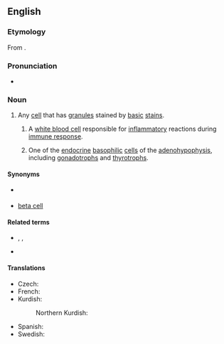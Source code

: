 ==English==
{{wikipedia}}

===Etymology===
From {{affix|en|baso-|-phil}}.

===Pronunciation===
* {{IPA|en|/ˈbeɪsəfɪl/}}

===Noun===
{{en-noun}}

# {{lb|en|cytology}} Any [[cell]] that has [[granule]]s stained by [[basic]] [[stain]]s.
## {{lb|en|cytology|immunology}} A [[white blood cell]] responsible for [[inflammatory]] reactions during [[immune response]].
## One of the [[endocrine]] [[basophilic]] [[cell]]s of the [[adenohypophysis]], including [[gonadotroph]]s and [[thyrotroph]]s.

====Synonyms====
* {{sense|white blood cell}} {{l|en|basophilic granulocyte}}
* {{sense|endocrine acidophilic cell of the adenohypophysis}} [[beta cell]]

====Related terms====
* {{l|en|basophile}}, {{l|en|basophilia}}, {{l|en|basophilic}}
* {{l|en|granulocyte}}

====Translations====
{{trans-top|cell}}
* Czech: {{t|cs|bazofil|m}}
* French: {{t+|fr|basophile|m}}
* Kurdish:
*: Northern Kurdish: {{t|kmr|bazofîl|f}}
{{trans-mid}}
* Spanish: {{t+|es|basófilo|m}}
* Swedish: {{t+|sv|basofil|c}}
{{trans-bottom}}